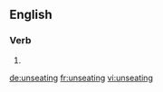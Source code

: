 
==English==

===Verb===
{{head|en}}

# {{present participle of|unseat}}

[[de:unseating]]
[[fr:unseating]]
[[vi:unseating]]